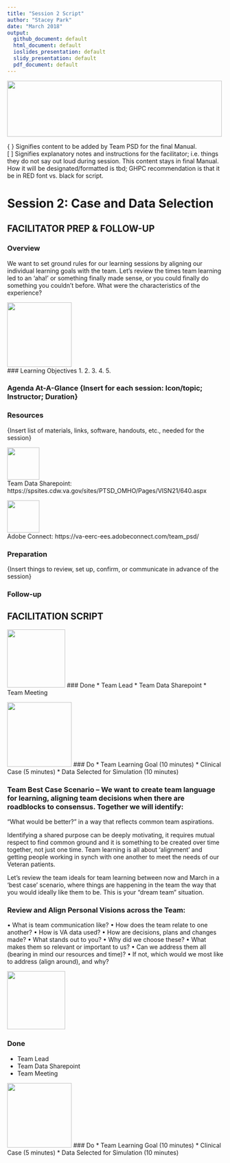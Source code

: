 ```yaml
---
title: "Session 2 Script"
author: "Stacey Park"
date: "March 2018"
output: 
  github_document: default
  html_document: default
  ioslides_presentation: default
  slidy_presentation: default
  pdf_document: default
---
```


<!-- MTL Logo, HTML img tag -->
<img src = "https://raw.githubusercontent.com/lzim/teampsd/teampsd_style/mtl_logo/mtl_testdontguess_sm.png"
     height = "130" width = "500">  

{ } Signifies content to be added by Team PSD for the final Manual.  
[ ] Signifies explanatory notes and instructions for the facilitator; i.e. things they do not say out loud during session. This content stays in final Manual. How it will be designated/formatted is tbd; GHPC recommendation is that it be in RED font vs. black for script.

# Session 2: Case and Data Selection
## FACILITATOR PREP & FOLLOW-UP
### Overview
We want to set ground rules for our learning sessions by aligning our individual learning goals with the team.  Let’s review the times team learning led to an ‘aha!’ or something finally made sense, or you could finally do something you couldn’t before.  What were the characteristics of the experience?  

<!-- Learning Objectives Icon -->
<img src = "https://raw.githubusercontent.com/lzim/teampsd/hexagon_icons/np_star_778913_003F72.png"
     height = "150" width = "150">   
### Learning Objectives 
1.
2.
3.
4.
5.

### Agenda At-A-Glance {Insert for each session: Icon/topic; Instructor; Duration}

### Resources
{Insert list of materials, links, software, handouts, etc., needed for the session}

<!--SharePoint icon-->
<img src = "https://raw.githubusercontent.com/lzim/teampsd/hexagon_icons/np_bar-chart-decline_869492_598527.png"
     height = "75" width = "75" style = "border: 0;">  
Team Data Sharepoint: https://spsites.cdw.va.gov/sites/PTSD_OMHO/Pages/VISN21/640.aspx

<!--Adobe Connect icon-->
<img src = "https://raw.githubusercontent.com/lzim/teampsd/hexagon_icons/np_feedback_546911_598527.png"
     height = "75" width = "75" style = "border: 0;">  
Adobe Connect: https://va-eerc-ees.adobeconnect.com/team_psd/

### Preparation
{Insert things to review, set up, confirm, or communicate in advance of the session}

### Follow-up

## FACILITATION SCRIPT

<!-- Done List Icon -->
<img src = "https://raw.githubusercontent.com/lzim/teampsd/hexagon_icons/np_hexagon-check-mark_309690_003F72.png"
     height = "135" width = "135">
### Done 
* Team Lead
* Team Data Sharepoint
* Team Meeting 

<!-- Do List Icon -->     
<img src = "https://raw.githubusercontent.com/lzim/teampsd/hexagon_icons/np_synchronize_778914_003F72.png"
     height = "150" width = "150">
### Do
* Team Learning Goal (10 minutes) 
* Clinical Case (5 minutes) 
* Data Selected for Simulation (10 minutes)

### Team Best Case Scenario – We want to create team language for learning, aligning team decisions when there are roadblocks to consensus. Together we will identify:  
“What would be better?” in a way that reflects common team aspirations.

Identifying a shared purpose can be deeply motivating, it requires mutual respect to find common ground and it is something to be created over time together, not just one time. Team learning is all about ‘alignment’ and getting people working in synch with one another to meet the needs of our Veteran patients.

Let’s review the team ideals for team learning between now and March in a ‘best case’ scenario, where things are happening in the team the way that you would ideally like them to be. This is your “dream team” situation.

### Review and Align Personal Visions across the Team:
• What is team communication like?
• How does the team relate to one another?
• How is VA data used?
• How are decisions, plans and changes made?
• What stands out to you?
• Why did we choose these?
• What makes them so relevant or important to us?
• Can we address them all (bearing in mind our resources and time)?
• If not, which would we most like to address (align around), and why?

<!-- Done List Icon -->
<img src = "https://raw.githubusercontent.com/lzim/teampsd/hexagon_icons/np_hexagon-check-mark_309690_003F72.png"
     height = "135" width = "135">

### Done 
* Team Lead
* Team Data Sharepoint
* Team Meeting 

<!-- Do List Icon -->     
<img src = "https://raw.githubusercontent.com/lzim/teampsd/hexagon_icons/np_synchronize_778914_003F72.png"
     height = "150" width = "150">
### Do
* Team Learning Goal (10 minutes) 
* Clinical Case (5 minutes) 
* Data Selected for Simulation (10 minutes)
